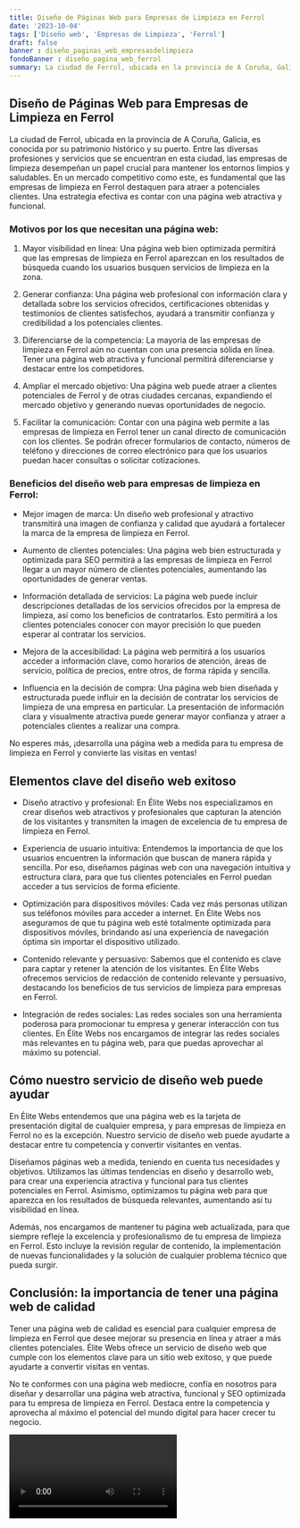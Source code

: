 ```yaml
---
title: Diseño de Páginas Web para Empresas de Limpieza en Ferrol
date: '2023-10-04'
tags: ['Diseño web', 'Empresas de Limpieza', 'Ferrol']
draft: false
banner : diseño_paginas_web_empresasdelimpieza
fondoBanner : diseño_pagina_web_ferrol
summary: La ciudad de Ferrol, ubicada en la provincia de A Coruña, Galicia, es conocida por su patrimonio histórico y su puerto. Entre las diversas profesiones y servicios que se encuentran en esta ciudad, las empresas de limpieza desempeñan un papel crucial para mantener los entornos limpios y saludables. En un mercado competitivo como este, es fundamental que las empresas de limpieza en Ferrol destaquen para atraer a potenciales clientes. Una estrategia efectiva es contar con una página web atractiva y funcional. 
---
```


## Diseño de Páginas Web para Empresas de Limpieza en Ferrol

La ciudad de Ferrol, ubicada en la provincia de A Coruña, Galicia, es conocida por su patrimonio histórico y su puerto. Entre las diversas profesiones y servicios que se encuentran en esta ciudad, las empresas de limpieza desempeñan un papel crucial para mantener los entornos limpios y saludables. En un mercado competitivo como este, es fundamental que las empresas de limpieza en Ferrol destaquen para atraer a potenciales clientes. Una estrategia efectiva es contar con una página web atractiva y funcional. 

### Motivos por los que necesitan una página web:

1. Mayor visibilidad en línea: Una página web bien optimizada permitirá que las empresas de limpieza en Ferrol aparezcan en los resultados de búsqueda cuando los usuarios busquen servicios de limpieza en la zona.

2. Generar confianza: Una página web profesional con información clara y detallada sobre los servicios ofrecidos, certificaciones obtenidas y testimonios de clientes satisfechos, ayudará a transmitir confianza y credibilidad a los potenciales clientes.

3. Diferenciarse de la competencia: La mayoría de las empresas de limpieza en Ferrol aún no cuentan con una presencia sólida en línea. Tener una página web atractiva y funcional permitirá diferenciarse y destacar entre los competidores.

4. Ampliar el mercado objetivo: Una página web puede atraer a clientes potenciales de Ferrol y de otras ciudades cercanas, expandiendo el mercado objetivo y generando nuevas oportunidades de negocio.

5. Facilitar la comunicación: Contar con una página web permite a las empresas de limpieza en Ferrol tener un canal directo de comunicación con los clientes. Se podrán ofrecer formularios de contacto, números de teléfono y direcciones de correo electrónico para que los usuarios puedan hacer consultas o solicitar cotizaciones.

### Beneficios del diseño web para empresas de limpieza en Ferrol:

- Mejor imagen de marca: Un diseño web profesional y atractivo transmitirá una imagen de confianza y calidad que ayudará a fortalecer la marca de la empresa de limpieza en Ferrol.

- Aumento de clientes potenciales: Una página web bien estructurada y optimizada para SEO permitirá a las empresas de limpieza en Ferrol llegar a un mayor número de clientes potenciales, aumentando las oportunidades de generar ventas.

- Información detallada de servicios: La página web puede incluir descripciones detalladas de los servicios ofrecidos por la empresa de limpieza, así como los beneficios de contratarlos. Esto permitirá a los clientes potenciales conocer con mayor precisión lo que pueden esperar al contratar los servicios.

- Mejora de la accesibilidad: La página web permitirá a los usuarios acceder a información clave, como horarios de atención, áreas de servicio, política de precios, entre otros, de forma rápida y sencilla.

- Influencia en la decisión de compra: Una página web bien diseñada y estructurada puede influir en la decisión de contratar los servicios de limpieza de una empresa en particular. La presentación de información clara y visualmente atractiva puede generar mayor confianza y atraer a potenciales clientes a realizar una compra.

No esperes más, ¡desarrolla una página web a medida para tu empresa de limpieza en Ferrol y convierte las visitas en ventas!

<GifSeo />

<Cta />

## Elementos clave del diseño web exitoso

- Diseño atractivo y profesional: En Élite Webs nos especializamos en crear diseños web atractivos y profesionales que capturan la atención de los visitantes y transmiten la imagen de excelencia de tu empresa de limpieza en Ferrol.

- Experiencia de usuario intuitiva: Entendemos la importancia de que los usuarios encuentren la información que buscan de manera rápida y sencilla. Por eso, diseñamos páginas web con una navegación intuitiva y estructura clara, para que tus clientes potenciales en Ferrol puedan acceder a tus servicios de forma eficiente.

- Optimización para dispositivos móviles: Cada vez más personas utilizan sus teléfonos móviles para acceder a internet. En Élite Webs nos aseguramos de que tu página web esté totalmente optimizada para dispositivos móviles, brindando así una experiencia de navegación óptima sin importar el dispositivo utilizado.

- Contenido relevante y persuasivo: Sabemos que el contenido es clave para captar y retener la atención de los visitantes. En Élite Webs ofrecemos servicios de redacción de contenido relevante y persuasivo, destacando los beneficios de tus servicios de limpieza para empresas en Ferrol.

- Integración de redes sociales: Las redes sociales son una herramienta poderosa para promocionar tu empresa y generar interacción con tus clientes. En Élite Webs nos encargamos de integrar las redes sociales más relevantes en tu página web, para que puedas aprovechar al máximo su potencial.

## Cómo nuestro servicio de diseño web puede ayudar

En Élite Webs entendemos que una página web es la tarjeta de presentación digital de cualquier empresa, y para empresas de limpieza en Ferrol no es la excepción. Nuestro servicio de diseño web puede ayudarte a destacar entre tu competencia y convertir visitantes en ventas.

Diseñamos páginas web a medida, teniendo en cuenta tus necesidades y objetivos. Utilizamos las últimas tendencias en diseño y desarrollo web, para crear una experiencia atractiva y funcional para tus clientes potenciales en Ferrol. Asimismo, optimizamos tu página web para que aparezca en los resultados de búsqueda relevantes, aumentando así tu visibilidad en línea.

Además, nos encargamos de mantener tu página web actualizada, para que siempre refleje la excelencia y profesionalismo de tu empresa de limpieza en Ferrol. Esto incluye la revisión regular de contenido, la implementación de nuevas funcionalidades y la solución de cualquier problema técnico que pueda surgir.

## Conclusión: la importancia de tener una página web de calidad

Tener una página web de calidad es esencial para cualquier empresa de limpieza en Ferrol que desee mejorar su presencia en línea y atraer a más clientes potenciales. Élite Webs ofrece un servicio de diseño web que cumple con los elementos clave para un sitio web exitoso, y que puede ayudarte a convertir visitas en ventas.

No te conformes con una página web mediocre, confía en nosotros para diseñar y desarrollar una página web atractiva, funcional y SEO optimizada para tu empresa de limpieza en Ferrol. Destaca entre la competencia y aprovecha al máximo el potencial del mundo digital para hacer crecer tu negocio.

<Video />

<CtaBot job='Empresas de Limpieza' city='Ferrol'/>

<Gmaps query='Ferrol+españa+maps' />